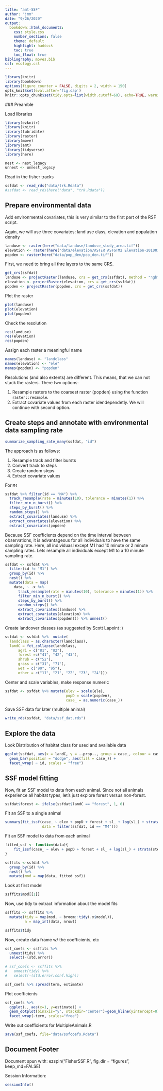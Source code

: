 ```yaml
---
title: "amt-SSF"
author: "jmm"
date: "9/26/2020"
output:
  bookdown::html_document2:
    css: style.css
    number_sections: false
    theme: default
    highlight: haddock
    toc: true
    toc_float: true
bibliography: moves.bib
csl: ecology.csl
---
```


```r
library(knitr)
library(bookdown)
options(figure_counter = FALSE, digits = 2, width = 150)
opts_knit$set(eval.after='fig.cap')
knitr::opts_chunk$set(tidy.opts=list(width.cutoff=60), echo=TRUE, warning=FALSE, message=FALSE, fig.width=12, fig.height=4.5)
```

 ### Preamble
 
 Load libraries
```r
library(ezknitr)
library(knitr)
library(lubridate)
library(raster)
library(move)
library(amt) 
library(tidyverse)
library(here)

nest <- nest_legacy
unnest <- unnest_legacy
```

Read in the fisher tracks

```r
ssfdat <- read_rds("data/trk.Rdata")
#ssfdat <- read_rds(here("data", "trk.Rdata"))
```

## Prepare environmental data

Add environmental covariates, this is very similar to the first part of the RSF script.

Again, we will use three covariates: land use class, elevation and population density

```r
landuse <- raster(here("data/landuse/landuse_study_area.tif"))
elevation <- raster(here("data/elevation/ASTER ASTGTM2 Elevation-20100101120000000-0-0.tif"))
popden <- raster(here("data/pop_den/pop_den.tif"))
```


First, we need to bring all thre layers to the same CRS.
```r
get_crs(ssfdat)
landuse <- projectRaster(landuse, crs = get_crs(ssfdat), method = "ngb")
elevation <- projectRaster(elevation, crs = get_crs(ssfdat))
popden <- projectRaster(popden, crs = get_crs(ssfdat))
```

Plot the raster
```r
plot(landuse)
plot(elevation)
plot(popden)
```

Check the resolution 
```r
res(landuse)
res(elevation)
res(popden)
```

Assign each raster a meaningful name
```r
names(landuse) <- "landclass"
names(elevation) <- "ele"
names(popden) <- "popden"
```

Resolutions (and also extents) are different. This means, that we can not stack the rasters. There two options: 

1. Resample rasters to the coarsest raster (popden) using the function  `raster::resample`. 
2. Extract covariate values from each raster idendependetly. We will continue with second option.

## Create steps and annotate with environmental data sampling rate
```r
summarize_sampling_rate_many(ssfdat, "id")
```

The approach is as follows:
 
1. Resample track and filter bursts
2. Convert track to steps
3. Create random steps
4. Extract covariate values
 
For `M4`
```r
ssfdat %>% filter(id == "M4") %>% 
  track_resample(rate = minutes(10), tolerance = minutes(1)) %>% 
  filter_min_n_burst() %>% 
  steps_by_burst() %>% 
  random_steps() %>% 
  extract_covariates(landuse) %>%  
  extract_covariates(elevation) %>% 
  extract_covariates(popden)
```

Because SSF coefficients depend on the time interval between observations, it is advantageous for all individuals to have the same sampling rate.  Here, all individuasl except M1 had 10 minute or 2 minute sampling rates. Lets resample all individuals except M1 to a 10 minute sampling rate.

```r
ssfdat <- ssfdat %>% 
  filter(id != "M1") %>% 
  group_by(id) %>% 
  nest() %>% 
  mutate(data = map(
    data, ~ .x %>% 
      track_resample(rate = minutes(10), tolerance = minutes(1)) %>%
      filter_min_n_burst() %>% 
      steps_by_burst() %>% 
      random_steps() %>% 
      extract_covariates(landuse) %>%  
      extract_covariates(elevation) %>% 
      extract_covariates(popden))) %>% unnest()
```

Create landcover classes (as suggested by Scott Lapoint :)
```r
ssfdat <- ssfdat %>%  mutate(
  landclass = as.character(landclass), 
  landC = fct_collapse(landclass,
      agri = c("81", "82"),
      forest =c("41", "42", "43"),
      shrub = c("52"),
      grass = c("31", "71"),
      wet = c("90", "95"),
      other = c("11", "21", "22", "23", "24")))
```

Center and scale variables, make response numeric

```r
ssfdat <- ssfdat %>% mutate(elev = scale(ele), 
                            popD = scale(popden), 
                            case_ = as.numeric(case_))

```
Save SSF data for later (multiple animal)
```r
write_rds(ssfdat, "data/ssf_dat.rds")
```

## Explore the data

Look Distribution of habitat class for used and available data
```r
ggplot(ssfdat, aes(x = landC, y = ..prop.., group = case_, colour = case_))+
  geom_bar(position = "dodge", aes(fill = case_)) +
  facet_wrap( ~ id, scales = "free")
```

## SSF model fitting
 
Now, fit an SSF model to data from each animal.  Since not all animals experience all habitat types, let's just explore forest versus non-forest.

```r
ssfdat$forest <- ifelse(ssfdat$landC == "forest", 1, 0)
```

Fit an SSF to a single animal
```r
summary(fit_issf(case_ ~ elev + popD + forest + sl_ + log(sl_) + strata(step_id_), 
                 data = filter(ssfdat, id == "M4")))
```

Fit an SSF model to data from each animal
```r
fitted_ssf <- function(data){
    fit_issf(case_ ~ elev + popD + forest + sl_ + log(sl_) + strata(step_id_), data=data)
}

ssffits <-ssfdat %>%  
  group_by(id) %>% 
  nest() %>% 
  mutate(mod = map(data, fitted_ssf)) 
```

Look at first model
```r
ssffits$mod[[1]]
```

Now, use tidy to extract information about the model fits
```r
ssffits <- ssffits %>%
  mutate(tidy = map(mod, ~ broom::tidy(.x$model)),
         n = map_int(data, nrow))

ssffits$tidy
```

Now, create data frame w/ the coefficients, etc
```r
ssf_coefs <- ssffits %>%
  unnest(tidy) %>%
  select(-(std.error)) 
  
# ssf_coefs <- ssffits %>%
#   unnest(tidy) %>%
#   select(-(std.error:conf.high)) 

ssf_coefs %>% spread(term, estimate)
```

Plot coefficients

```r
ssf_coefs %>% 
  ggplot(., aes(x=1, y=estimate)) + 
  geom_dotplot(binaxis="y", stackdir="center")+geom_hline(yintercept=0)+
  facet_wrap(~term, scales="free")
```

Write out coefficients for MultipleAnimals.R
```r
save(ssf_coefs, file="data/ssfcoefs.Rdata")
```

## Document Footer	
 	
Document spun with:  ezspin("FisherSSF.R",  fig_dir = "figures", keep_md=FALSE)  	
 	
Session Information:	
```r
sessionInfo()	  
```
